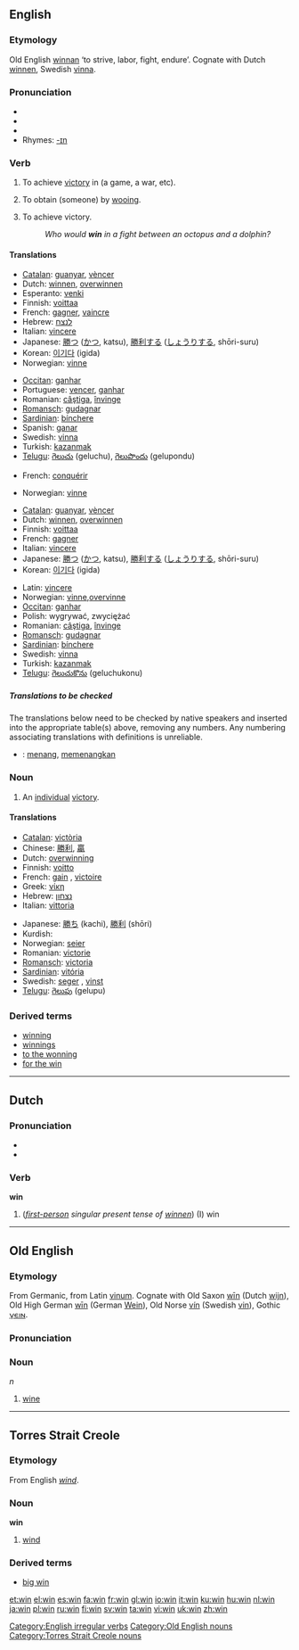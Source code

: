==English==

===Etymology===
Old English [[winnan]] ‘to strive, labor, fight, endure’.  Cognate with Dutch [[winnen]], Swedish [[vinna]].

===Pronunciation===
* {{IPA|/wɪn/}}
* {{SAMPA|/wIn/}}
*{{audio|en-us-win.ogg|Audio (US)}}
*Rhymes: [[Rhymes:English:-ɪn|-ɪn]]

===Verb===
{{en-verb|wins|winning|won}}

# {{transitive}} To achieve [[victory]] in (a game, a war, etc).
# {{transitive}} To obtain (someone) by [[wooing]].
# {{intransitive}} To achieve victory.
#:''Who would '''win''' in a fight between an octopus and a dolphin?''

====Translations====
{{trans-top|achieve victory in}}
*[[Catalan]]: [[guanyar]], [[vèncer]]
*Dutch: [[winnen]], [[overwinnen]]
*Esperanto: [[venki]]
*Finnish: [[voittaa]]
*French: [[gagner]], [[vaincre]]
*Hebrew: [[לנצח]]
*Italian: [[vincere]]
*Japanese: [[勝つ]] ([[かつ]], katsu), [[勝利する]] ([[しょうりする]], shōri-suru)
*Korean: [[이기다]] (igida)
*Norwegian: [[vinne]]
{{trans-mid}}
*[[Occitan]]: [[ganhar]]
*Portuguese: [[vencer]], [[ganhar]]
*Romanian: [[câştiga]], [[învinge]]
*[[Romansch]]: [[gudagnar]]
*[[Sardinian]]: [[bínchere]]
*Spanish: [[ganar]]
*Swedish: [[vinna]]
*Turkish: [[kazanmak]]
*[[Telugu]]: [[గెలుచు]] (geluchu), [[గెలుపొందు]] (gelupondu)
{{trans-bottom}}

{{trans-top|obtain (someone) by wooing}}
*French: [[conquérir]]
{{trans-mid}}
*Norwegian: [[vinne]]
{{trans-bottom}}

{{trans-top|intransitive: achieve by winning}}
*[[Catalan]]: [[guanyar]], [[vèncer]]
*Dutch: [[winnen]], [[overwinnen]]
*Finnish: [[voittaa]]
*French: [[gagner]]
*Italian: [[vincere]]
*Japanese: [[勝つ]] ([[かつ]], katsu), [[勝利する]] ([[しょうりする]], shōri-suru)
*Korean: [[이기다]] (igida)
{{trans-mid}}
*Latin: [[vincere]]
*Norwegian: [[vinne]],[[overvinne]]
*[[Occitan]]: [[ganhar]]
*Polish: wygrywać, zwyciężać
*Romanian: [[câştiga]], [[învinge]]
*[[Romansch]]: [[gudagnar]]
*[[Sardinian]]: [[bínchere]]
*Swedish: [[vinna]]
*Turkish: [[kazanmak]]
*[[Telugu]]: [[గెలుచుకొను]] (geluchukonu)
{{trans-bottom}}

=====Translations to be checked=====
<!--Remove this section once all of the translations below have been moved into the tables above.-->
{{checktrans}}
The translations below need to be checked by native speakers and inserted into the appropriate table(s) above, removing any numbers.  Any numbering associating translations with definitions is unreliable.

*{{ttbc|Indonesian}}: [[menang]], [[menang|memenangkan]]

===Noun===
{{en-noun}}

# An [[individual]] [[victory]].

====Translations====
{{top}}
*[[Catalan]]: [[victòria]] {{f}}
*Chinese: [[勝利]], [[贏]]
*Dutch: [[overwinning]] {{f}}
*Finnish: [[voitto]]
*French: [[gain]] {{m}}, [[victoire]] {{f}}
*Greek: [[νίκη]]
*Hebrew: [[נצחון]] {{m}}
*Italian: [[vittoria]] {{f}}
{{mid}}
*Japanese: [[勝ち]] (kachi), [[勝利]] (shōri)
*Kurdish: {{KUchar|[[بردنه‌وه‌]]}}
*Norwegian: [[seier]] {{m}}
*Romanian: [[victorie]] {{f}}
*[[Romansch]]: [[victoria]] {{f}}
*[[Sardinian]]: [[vitória]] {{f}}
*Swedish: [[seger]] {{c}}, [[vinst]] {{c}}
*[[Telugu]]: [[గెలుపు]] (gelupu)
{{bottom}}

===Derived terms===
*[[winning]]<!--adjective-->
*[[winnings]]
*[[to the wonning]]
*[[for the win]]

[[Category:English irregular verbs]]

----

==Dutch==

===Pronunciation===
* {{IPA|/wɪn/}}
* {{SAMPA|/wIn/}}

===Verb===
'''win'''

# (''[[first-person]] singular present tense of [[winnen]]'')  (I) win

----

==Old English==

===Etymology===
From Germanic, from Latin [[vinum]].  Cognate with Old Saxon [[win#Old Saxon|wīn]] (Dutch [[wijn]]), Old High German [[win#Old High German|wīn]] (German [[Wein]]), Old Norse [[vín]] (Swedish [[vin#Swedish|vin]]), Gothic [[𐍅𐌴𐌹𐌽]].

===Pronunciation===
{{IPA|/wiːn/}}

===Noun===
{{unicode|'''wīn'''}} ''n''

# [[wine]]

[[Category:Old English nouns]]

----

==Torres Strait Creole==

===Etymology===
From English ''[[wind]]''.

===Noun===
'''win'''

# [[wind]]

===Derived terms===
*[[big win#Torres_Strait_Creole|big win]]

[[Category:Torres Strait Creole nouns]]

[[et:win]]
[[el:win]]
[[es:win]]
[[fa:win]]
[[fr:win]]
[[gl:win]]
[[io:win]]
[[it:win]]
[[ku:win]]
[[hu:win]]
[[nl:win]]
[[ja:win]]
[[pl:win]]
[[ru:win]]
[[fi:win]]
[[sv:win]]
[[ta:win]]
[[vi:win]]
[[uk:win]]
[[zh:win]]